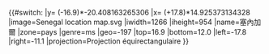 {{#switch:{{{1}}}
|y= ({{{2}}}-16.9)*-20.408163265306
|x= ({{{3}}}+17.8)*14.925373134328
|image=Senegal location map.svg
|iwidth=1266
|iheight=954
|name=塞內加爾
|zone=pays
|genre=ms
|geo=-197
|top=16.9
|bottom=12.0
|left=-17.8
|right=-11.1
|projection=Projection équirectangulaire
}}<noinclude>{{Location map/Info|Senegal}}
{{Documentation}}
</noinclude>